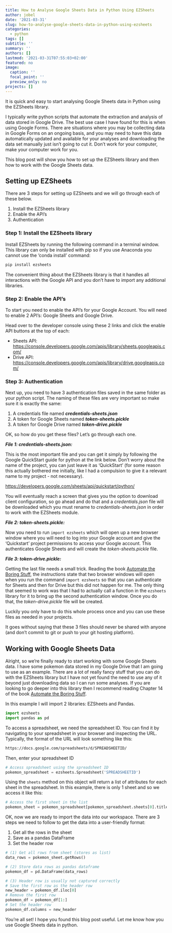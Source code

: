```yaml
---
title: How to Analyse Google Sheets Data in Python Using EZSheets
author: jobel
date: '2021-03-31'
slug: how-to-analyse-google-sheets-data-in-python-using-ezsheets
categories:
  - python
tags: []
subtitle: ''
summary: ''
authors: []
lastmod: '2021-03-31T07:55:03+02:00'
featured: no
image:
  caption: ''
  focal_point: ''
  preview_only: no
projects: []
---
```


It is quick and easy to start analysing Google Sheets data in Python using the EZSheets library. 

I typically write python scripts that automate the extraction and analysis of data stored in Google Drive. The best use case I have found for this is when using Google Forms. There are situations where you may be collecting data in Google Forms on an ongoing basis, and you may need to have this data automatically updated and available for your analyses and downloading the data set manually just isn't going to cut it. Don't work for your computer, make your computer work for you. 

This blog post will show you how to set up the EZSheets library and then how to work with the Google Sheets data.

## Setting up EZSheets

There are 3 steps for setting up EZSheets and we will go through each of these below.

1. Install the EZSheets library
2. Enable the API's
3. Authentication

### Step 1: Install the EZSheets library

Install EZSheets by running the following command in a terminal window. This library can only be installed with pip so if you use Anaconda you cannot use the 'conda install' command:

```python
pip install ezsheets
```

The convenient thing about the EZSheets library is that it handles all interactions with the Google API and you don't have to import any additional libraries.

### Step 2: Enable the API's

To start you need to enable the API's for your Google Account. You will need to enable 2 API's: Google Sheets and Google Drive. 

Head over to the developer console using these 2 links and click the enable API buttons at the top of each:

- Sheets API: [https://console.developers.google.com/apis/library/sheets.googleapis.com/](https://console.developers.google.com/apis/library/sheets.googleapis.com/)
- Drive API: [https://console.developers.google.com/apis/library/drive.googleapis.com/](https://console.developers.google.com/apis/library/drive.googleapis.com/)

### Step 3: Authentication

Next up, you need to have 3 authentication files saved in the same folder as your python script. The naming of these files are very important so make sure it is exactly the same:

1. A credentials file named ***credentials-sheets.json***
2. A token for Google Sheets named ***token-sheets.pickle***
3. A token for Google Drive named ***token-drive.pickle***

OK, so how do you get these files? Let's go through each one.

***File 1: credentials-sheets.json:***

This is the most important file and you can get it simply by following the Google QuickStart guide for python at the link below. Don't worry about the name of the project, you can just leave it as 'QuickStart' (for some reason this actually bothered me initially, like I had a compulsion to give it a relevant name to my project - not necessary).

[https://developers.google.com/sheets/api/quickstart/python/](https://developers.google.com/sheets/api/quickstart/python/)

You will eventually reach a screen that gives you the option to download client configuration, so go ahead and do that and a *credentials.json* file will be downloaded which you must rename to *credentials-sheets.json* in order to work with the EZSheets module.

***File 2: token-sheets.pickle:***

Now you need to run `import ezsheets` which will open up a new browser window where you will need to log into your Google account and give the 'Quickstart' project permissions to access your Google account. This authenticates Google Sheets and will create the *token-sheets.pickle* file. 

***File 3: token-drive.pickle:***

Getting the last file needs a small trick. Reading the book [Automate the Boring Stuff](https://automatetheboringstuff.com/2e/chapter14/), the instructions state that two browser windows will open when you run the command `import ezsheets` so that you can authenticate for Sheets and then for Drive but this did not happen for me. The only thing that seemed to work was that I had to actually call a function in the `ezsheets` library for it to bring up the second authentication window. Once you do that, the *token-drive.pickle* file will be created. 

Luckily you only have to do this whole process once and you can use these files as needed in your projects.

It goes without saying that these 3 files should never be shared with anyone (and don't commit to git or push to your git hosting platform).

## Working with Google Sheets Data

Alright, so we're finally ready to start working with some Google Sheets data. I have some pokemon data stored in my Google Drive that I am going to use as an example. There are a lot of really fancy stuff that you can do with the EZSheets library but I have not yet found the need to use any of it beyond just downloading data so I can run some analyses. If you are looking to go deeper into this library then I recommend reading Chapter 14 of the book [Automate the Boring Stuff](https://automatetheboringstuff.com/2e/chapter14/). 

In this example I will import 2 libraries: EZSheets and Pandas.

```python
import ezsheets
import pandas as pd
```

To access a spreadsheet, we need the spreadsheet ID. You can find it by navigating to your spreadsheet in your browser and inspecting the URL. Typically, the format of the URL will look something like this:

```html
https://docs.google.com/spreadsheets/d/SPREADSHEETID/
```

Then, enter your spreadsheet ID

```python
# Access spreadsheet using the spreadsheet ID
pokemon_spreadsheet = ezsheets.Spreadsheet('SPREADSHEETID') 
```

Using the `sheets` method on this object will return a list of attributes for each sheet in the spreadsheet. In this example, there is only 1 sheet and so we access it like this:

```python
# Access the first sheet in the list
pokemon_sheet = pokemon_spreadsheet[pokemon_spreadsheet.sheets[0].title]
```

OK, now we are ready to import the data into our workspace. There are 3 steps we need to follow to get the data into a user-friendly format:

1. Get all the rows in the sheet
2. Save as a pandas DataFrame
3. Set the header row

```python
# (1) Get all rows from sheet (stores as list)
data_rows = pokemon_sheet.getRows()

# (2) Store data rows as pandas dataframe
pokemon_df = pd.DataFrame(data_rows)

# (3) Header row is usually not captured correctly
# Save the first row as the header row
new_header = pokemon_df.iloc[0]
# Remove the first row
pokemon_df = pokemon_df[1:]
# Set the header row
pokemon_df.columns = new_header
```

You're all set! I hope you found this blog post useful. Let me know how you use Google Sheets data in python.
